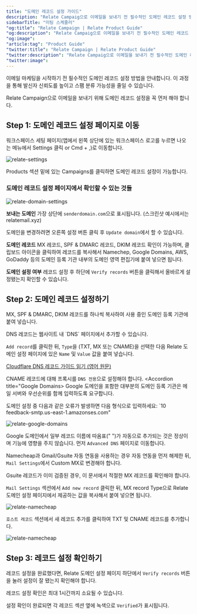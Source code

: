 ```yaml
---
title: "도메인 레코드 설정 가이드"
description: "Relate Campaig으로 이메일을 보내기 전 필수적인 도메인 레코드 설정 방법을 안내합니다."
sidebarTitle: "미팅 스케줄러"
"og:title": "Relate Campaign | Relate Product Guide"
"og:description": "Relate Campaig으로 이메일을 보내기 전 필수적인 도메인 레코드 설정 방법을 안내합니다."
"og:image": 
"article:tag": "Product Guide"
"twitter:title": "Relate Campaign | Relate Product Guide"
"twitter:description": "Relate Campaig으로 이메일을 보내기 전 필수적인 도메인 레코드 설정 방법을 안내합니다."
"twitter:image": 
---
```


이메일 마케팅을 시작하기 전 필수적인 도메인 레코드 설정 방법을 안내합니다. 이 과정을 통해 발신자 신뢰도를 높이고 스팸 분류 가능성을 줄일 수 있습니다.

Relate Campaign으로 이메일을 보내기 위해 도메인 레코드 설정을 꼭 먼저 해야 합니다. 

## Step 1: 도메인 레코드 설정 페이지로 이동

워크스페이스 세팅 페이지(앱에서 왼쪽 상단에 있는 워크스페이스 로고를 누르면 나오는 메뉴에서 Settings 클릭 or Cmd + ,)로 이동합니다. 

![relate-settings](/images/features/relate-settings.png)

Products 섹션 밑에 있는 Campaigns를 클릭하면 도메인 레코드 설정이 가능합니다. 

### 도메인 레코드 설정 페이지에서 확인할 수 있는 것들

![relate-domain-settings](/images/features/relate-domain-settings.png)

**보내는 도메인**
가장 상단에 `senderdomain.com`으로 표시됩니다. (스크린샷 예시에서는 relatemail.xyz)

도메인을 변경하려면 오른쪽 설정 버튼 클릭 후 `Update domain`에서 할 수 있습니다.

**도메인 레코드**
MX 레코드, SPF & DMARC 레코드, DKIM 레코드 확인이 가능하며, 클립보드 아이콘을 클릭하여 레코드를 복사해서 Namechep, Google Domains, AWS, GoDaddy 등의 도메인 등록 기관 내부의 도메인 영역 편집기에 붙여 넣으면 됩니다. 

**도메인 설정 여부**
레코드 설정 후 하단에 `Verify records` 버튼을 클릭해서 올바르게 설정됐는지 확인할 수 있습니다. 

## Step 2: 도메인 레코드 설정하기

MX, SPF & DMARC, DKIM 레코드를 하나씩 복사하여 사용 중인 도메인 등록 기관에 붙여 넣습니다.

<Accordion title="Cloudflare">
DNS 레코드는 웹사이트 내 `DNS` 페이지에서 추가할 수 있습니다.

`Add record`를 클릭한 뒤, `Type`을 (TXT, MX 또는 CNAME)을 선택한 다음 Relate 도메인 설정 페이지에 있은 `Name` 및 `Value` 값을 붙여 넣습니다.

[Cloudflare DNS 레코드 가이드 읽기 (영어 원문)](https://developers.cloudflare.com/dns/manage-dns-records/how-to/create-dns-records/#create-dns-records)

CNAME 레코드에 대해 프록시를 `DNS 전용`으로 설정해야 합니다.
</Accordion>
<Accordion title="Google Domains>
Google 도메인을 포함한 대부분의 도메인 등록 기관은 메일 서버와 우선순위를 함께 입력하도록 요구합니다.

도메인 설정 중 다음과 같은 오류가 발생하면 다음 형식으로 입력하세요: `10 feedback-smtp.us-east-1.amazonses.com"

![relate-google-domains](/images/features/relate-google-domains-1.png)

Google 도메인에서 일부 레코드 이름에 따옴표(" ")가 자동으로 추가되는 것은 정상이며 기능에 영향을 주지 않습니다.
</Accordion>
<Accordion title="Namecheap">
먼저 `Advanced DNS` 페이지로 이동합니다. 

Namecheap과 Gmail/Gsuite 자동 연동을 사용하는 경우 자동 연동을 먼저 해제한 뒤, `Mail Settings`에서 Custom MX로 변경해야 합니다. 

Gsuite 레코드가 이미 검증된 경우, 이 문서에서 적절한 MX 레코드를 확인해야 합니다. 

`Mail Settings` 섹션에서 `Add new record` 클릭한 뒤, MX record Type으로 Relate 도메인 설정 페이지에서 제공하는 값을 복사해서 붙여 넣으면 됩니다. 

![relate-namecheap](/images/features/relate-namecheap-1.png)

`호스트 레코드` 섹션에서 새 레코드 추가를 클릭하여 TXT 및 CNAME 레코드를 추가합니다.

![relate-namecheap](/images/features/relate-namecheap-2.png)
</Accordion>

## Step 3: 레코드 설정 확인하기

레코드 설정을 완료했다면, Relate 도메인 설정 페이지 하단에서 `Verify records` 버튼을 눌러 설정이 잘 됐는지 확인해야 합니다. 

레코드 설정 확인은 최대 1시간까지 소요될 수 있습니다.

설정 확인이 완료되면 각 레코드 섹션 옆에 녹색으로 `Verified`가 표시됩니다.